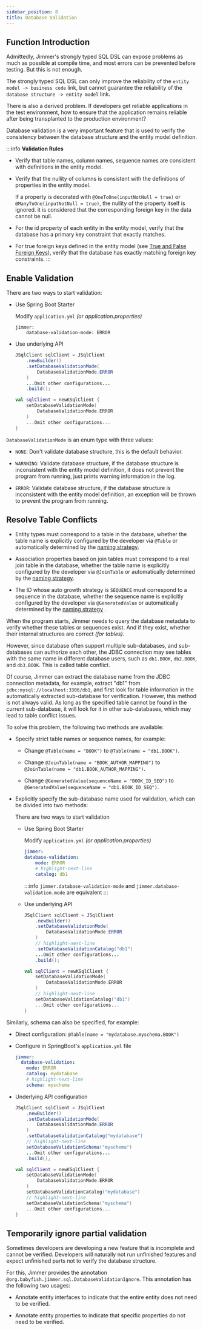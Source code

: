 ```yaml
---
sidebar_position: 8  
title: Database Validation
---
```



## Function Introduction

Admittedly, Jimmer's strongly typed SQL DSL can expose problems as much as possible at compile time, and most errors can be prevented before testing. But this is not enough.

The strongly typed SQL DSL can only improve the reliability of the `entity model -> business code` link, but cannot guarantee the reliability of the `database structure -> entity model` link.

There is also a derived problem. If developers get reliable applications in the test environment, how to ensure that the application remains reliable after being transplanted to the production environment?

Database validation is a very important feature that is used to verify the consistency between the database structure and the entity model definition.

:::info 
**Validation Rules**

-   Verify that table names, column names, sequence names are consistent with definitions in the entity model.

-   Verify that the nullity of columns is consistent with the definitions of properties in the entity model. 

    If a property is decorated with `@OneToOne(inputNotNull = true)` or `@ManyToOne(inputNotNull = true)`, 
    the nullity of the property itself is ignored. it is considered that the corresponding foreign key in the data cannot be null.

-   For the id property of each entity in the entity model, verify that the database has a primary key constraint that exactly matches.

-   For true foreign keys defined in the entity model (see [True and False Foreign Keys](../mapping/base/foreignkey)), verify that the database has exactly matching foreign key constraints.
:::

## Enable Validation

There are two ways to start validation:

-   Use Spring Boot Starter

    Modify `application.yml` *(or application.properties)*

    ```
    jimmer:
        database-validation-mode: ERROR 
    ```

-   Use underlying API

    <Tabs groupId="language">
    <TabItem value="java" label="Java">

    ```java
    JSqlClient sqlClient = JSqlClient
        .newBuilder()
        .setDatabaseValidationMode(
            DatabaseValidationMode.ERROR
        )
        ...Omit other configurations...
        .build();
    ```

    </TabItem>
    <TabItem value="kotlin" label="Kotlin">

    ```kotlin
    val sqlClient = newKSqlClient {
        setDatabaseValidationMode(
            DatabaseValidationMode.ERROR
        )
        ...Omit other configurations...
    }
    ```

    </TabItem>
    </Tabs>

`DatabaseValidationMode` is an enum type with three values:

-   `NONE`: Don't validate database structure, this is the default behavior.

-   `WARNNING`: Validate database structure, if the database structure is inconsistent with the entity model definition, it does not prevent the program from running, just prints warning information in the log.

-   `ERROR`: Validate database structure, if the database structure is inconsistent with the entity model definition, an exception will be thrown to prevent the program from running.

## Resolve Table Conflicts

-   Entity types must correspond to a table in the database, whether the table name is explicitly configured by the developer via `@Table` or automatically determined by the [naming strategy](../mapping/base/naming-strategy). 

-   Association properties based on join tables must correspond to a real join table in the database, whether the table name is explicitly configured by the developer via `@JoinTable` or automatically determined by the [naming strategy](../mapping/base/naming-strategy).

-   The ID whose auto growth strategy is `SEQUENCE` must correspond to a sequence in the database, whether the sequence name is explicitly configured by the developer via `@GeneratedValue` or automatically determined by the [naming strategy](../mapping/base/naming-strategy) .

When the program starts, Jimmer needs to query the database metadata to verify whether these tables or sequences exist. And if they exist, whether their internal structures are correct *(for tables)*.

However, since database often support multiple sub-databases, and sub-databases can authorize each other, the JDBC connection may see tables with the same name in different database users, such as `db1.BOOK`, `db2.BOOK`, and `db3.BOOK`. This is called table conflict.

Of course, Jimmer can extract the database name from the JDBC connection metadata, for example, extract "db1" from `jdbc:mysql://localhost:3306/db1`, and first look for table information in the automatically extracted sub-database for verification.
However, this method is not always valid. As long as the specified table cannot be found in the current sub-database, it will look for it in other sub-databases, which may lead to table conflict issues.

To solve this problem, the following two methods are available:

-   Specify strict table names or sequence names, for example:

    -   Change `@Table(name = "BOOK")` to `@Table(name = "db1.BOOK")`.

    -   Change `@JoinTable(name = "BOOK_AUTHOR_MAPPING")` to `@JoinTable(name = "db1.BOOK_AUTHOR_MAPPING")`.

    -   Change `@GeneratedValue(sequenceName = "BOOK_ID_SEQ")` to `@GeneratedValue(sequenceName = "db1.BOOK_ID_SEQ")`.

-   Explicitly specify the sub-database name used for validation, which can be divided into two methods:

    There are two ways to start validation

    -   Use Spring Boot Starter

        Modify `application.yml` *(or application.properties)*

        ```yaml
        jimmer:
        database-validation:
            mode: ERROR
            # highlight-next-line  
            catalog: db1
        ```

        :::info
        `jimmer.database-validation-mode` and `jimmer.database-validation.mode` are equivalent
        :::

    -   Use underlying API

        <Tabs groupId="language">
        <TabItem value="java" label="Java">

        ```java
        JSqlClient sqlClient = JSqlClient
            .newBuilder()
            .setDatabaseValidationMode(
                DatabaseValidationMode.ERROR
            )
            // highlight-next-line
            .setDatabaseValidationCatalog("db1")
            ...Omit other configurations...
            .build();
        ```

        </TabItem>
        <TabItem value="kotlin" label="Kotlin">

        ```kotlin
        val sqlClient = newKSqlClient {
            setDatabaseValidationMode(
                DatabaseValidationMode.ERROR
            )
            // highlight-next-line
            setDatabaseValidationCatalog("db1")
            ...Omit other configurations...
        }
        ```

        </TabItem>
        </Tabs>

Similarly, schema can also be specified, for example:

-   Direct configuration: `@Table(name = "mydatabase.myschema.BOOK")` 

-   Configure in SpringBoot's `application.yml` file

    ```yaml    
    jimmer:
      database-validation:
        mode: ERROR
        catalog: mydatabase
        # highlight-next-line
        schema: myschema
    ```

-   Underlying API configuration

    <Tabs groupId="language">
    <TabItem value="java" label="Java">

    ```java
    JSqlClient sqlClient = JSqlClient
        .newBuilder()
        .setDatabaseValidationMode(
            DatabaseValidationMode.ERROR
        )
        .setDatabaseValidationCatalog("mydatabase")
        // highlight-next-line
        setDatabaseValidationSchema("myschema")
        ...Omit other configurations...
        .build();
    ```

    </TabItem>
    <TabItem value="kotlin" label="Kotlin">

    ```kotlin
    val sqlClient = newKSqlClient {
        setDatabaseValidationMode(
            DatabaseValidationMode.ERROR
        )
        setDatabaseValidationCatalog("mydatabase")
        // highlight-next-line
        setDatabaseValidationSchema("myschema")
        ...Omit other configurations...
    }
    ```

    </TabItem>
    </Tabs>

## Temporarily ignore partial validation

Sometimes developers are developing a new feature that is incomplete and cannot be verified. Developers will naturally not run unfinished features and expect unfinished parts not to verify the database structure.

For this, Jimmer provides the annotation `@org.babyfish.jimmer.sql.DatabaseValidationIgnore`. This annotation has the following two usages:

-   Annotate entity interfaces to indicate that the entire entity does not need to be verified.

-   Annotate entity properties to indicate that specific properties do not need to be verified.